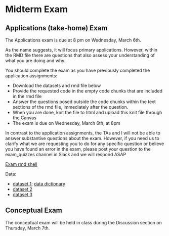 # Midterm Exam

## Applications (take-home) Exam
The Applications exam is due at 8 pm on Wednesday, March 6th.

As the name suggests, it will focus primary applications.   However, within the RMD file there are questions that also assess your understanding of what you are doing and why.

You should complete the exam as you have previously completed the application assignments:  

  * Download the datasets and rmd file below
  * Provide the requested code in the empty code chunks that are included in the rmd file
  * Answer the questions posed outside the code chunks within the text sections of the rmd file, immediately after the question.
  * When you are done, knit the file to html and upload this knit file through the Canvas
  * The exam is due on Wednesday, March 6th, at 8pm

In contrast to the application assignments, the TAs and I will not be able to answer substantive questions about the exam.  However, if you need us to clarify what we are requesting you to do for any specific question or believe you have found an error in the exam, please post your question to the exam_quizzes channel in Slack and we will respond ASAP


[Exam rmd shell]()

Data:

* [dataset 1](); [data dictionary]()
* [dataset 2]()
* [dataset 3]()


## Conceptual Exam
The conceptual exam will be held in class during the Discussion section on Thursday, March 7th.
